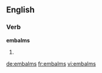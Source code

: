 ==English==

===Verb===
'''embalms'''

# {{third-person singular of|embalm}}

[[de:embalms]]
[[fr:embalms]]
[[vi:embalms]]